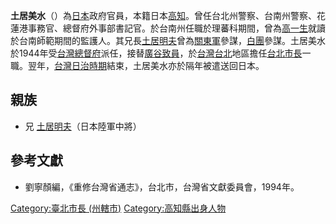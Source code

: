 '''土居美水'''（{{bd|?||?}}）為[[日本|日本]]政府官員，本籍日本[[高知|高知]]。曾任台北州警察、台南州警察、花蓮港事務官、總督府外事部書記官。於台南州任職於理蕃科期間，曾為[[高一生|高一生]]就讀於台南師範期間的監護人。其兄長[[土居明夫|土居明夫]]曾為[[關東軍|關東軍]]參謀，[[白團|白團]]參謀。土居美水於1944年受[[台灣總督府|台灣總督府]]派任，接替[[廣谷致員|廣谷致員]]，於[[台灣|台灣]][[台北|台北]]地區擔任[[台北市長|台北市長]]一職。翌年，[[台灣日治時期|台灣日治時期]]結束，土居美水亦於隔年被遣送回日本。

== 親族 ==
* 兄 [[土居明夫|土居明夫]]（日本陸軍中將）

==參考文獻==
{{refbegin}}
*劉寧顏編，《重修台灣省通志》，台北市，台灣省文獻委員會，1994年。
{{refend}}

{{start box}}
{{s-before|[[廣谷致員|廣谷致員]]}}
{{s-title|[[台北市長|台北市長]]|1944年上任}}
{{s-after|[[黃朝琴|黃朝琴]]（中華民國時期）}}
{{end box}}
{{臺北市市長}}

[[Category:臺北市長_(州轄市)|Category:臺北市長 (州轄市)]]
[[Category:高知縣出身人物|Category:高知縣出身人物]]
